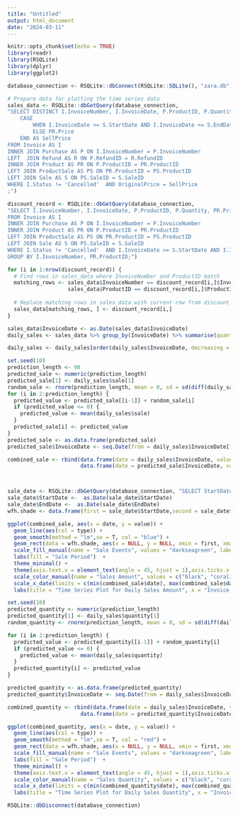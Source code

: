 ```yaml
---
title: "Untitled"
output: html_document
date: "2024-03-11"
---
```


```r
knitr::opts_chunk$set(echo = TRUE)
library(readr)
library(RSQLite)
library(dplyr)
library(ggplot2)
```

```r
database_connection <- RSQLite::dbConnect(RSQLite::SQLite(), "zara.db")
```

```r
# Prepare data for plotting the time series data
sales_data <- RSQLite::dbGetQuery(database_connection, 
"SELECT DISTINCT I.InvoiceNumber, I.InvoiceDate, P.ProductID, P.Quantity, PR.Price AS OriginalPrice,
    CASE 
        WHEN I.InvoiceDate >= S.StartDate AND I.InvoiceDate <= S.EndDate THEN (1 - S.DiscountPercentage) * PR.Price
        ELSE PR.Price
    END AS SellPrice
FROM Invoice AS I
INNER JOIN Purchase AS P ON I.InvoiceNumber = P.InvoiceNumber
LEFT  JOIN Refund AS R ON P.RefundID = R.RefundID
INNER JOIN Product AS PR ON P.ProductID = PR.ProductID
LEFT JOIN ProductSale AS PS ON PR.ProductID = PS.ProductID
LEFT JOIN Sale AS S ON PS.SaleID = S.SaleID
WHERE I.Status != 'Cancelled'  AND OriginalPrice = SellPrice
;")

discount_record <- RSQLite::dbGetQuery(database_connection, 
"SELECT I.InvoiceNumber, I.InvoiceDate, P.ProductID, P.Quantity, PR.Price, ROUND(PR.Price * (1 - S.DiscountPercentage),2) AS SellPrice
FROM Invoice AS I
INNER JOIN Purchase AS P ON I.InvoiceNumber = P.InvoiceNumber
INNER JOIN Product AS PR ON P.ProductID = PR.ProductID
LEFT JOIN ProductSale AS PS ON PR.ProductID = PS.ProductID
LEFT JOIN Sale AS S ON PS.SaleID = S.SaleID
WHERE I.Status != 'Cancelled'  AND I.InvoiceDate >= S.StartDate AND I.InvoiceDate <= S.EndDate  
GROUP BY I.InvoiceNumber, PR.ProductID;")

for (i in 1:nrow(discount_record)) {
  # Find rows in sales_data where InvoiceNumber and ProductID match
  matching_rows <- sales_data$InvoiceNumber == discount_record[i,]$InvoiceNumber &
                   sales_data$ProductID == discount_record[i,]$ProductID
  
  # Replace matching rows in sales_data with current row from discount_record
  sales_data[matching_rows, ] <- discount_record[i,]
}

sales_data$InvoiceDate <- as.Date(sales_data$InvoiceDate)
daily_sales <- sales_data %>% group_by(InvoiceDate) %>% summarise(quantity = sum(Quantity), sale = sum(Quantity * SellPrice)) 

daily_sales <- daily_sales[order(daily_sales$InvoiceDate, decreasing = T),]

```


```r
set.seed(10)
prediction_length <- 90
predicted_sale <- numeric(prediction_length)
predicted_sale[1] <- daily_sales$sale[1]
random_sale <- rnorm(prediction_length, mean = 0, sd = sd(diff(daily_sales$sale)))
for (i in 2:prediction_length) {
  predicted_value <- predicted_sale[[i-1]] + random_sale[i]
  if (predicted_value <= 0) {
    predicted_value <- mean(daily_sales$sale)
  } 
  predicted_sale[i] <- predicted_value
}
predicted_sale <- as.data.frame(predicted_sale)
predicted_sale$InvoiceDate <- seq.Date(from = daily_sales$InvoiceDate[1], by = "day", length.out = 90)

combined_sale <- rbind(data.frame(date = daily_sales$InvoiceDate, value = daily_sales$sale, type = "Actual"),
                       data.frame(date = predicted_sale$InvoiceDate, value = predicted_sale$predicted_sale, type = "Forecast"))



sale_date <- RSQLite::dbGetQuery(database_connection, "SELECT StartDate, EndDate FROM Sale;")
sale_date$StartDate <-  as.Date(sale_date$StartDate)
sale_date$EndDate <-  as.Date(sale_date$EndDate)
wfh.shade <- data.frame(first = sale_date$StartDate,second = sale_date$EndDate, min = -Inf, max = Inf)

ggplot(combined_sale, aes(x = date, y = value)) + 
  geom_line(aes(col = type)) + 
  geom_smooth(method = "lm",se = T, col = "blue") +
  geom_rect(data = wfh.shade, aes(x = NULL, y = NULL, xmin = first, xmax = second, ymin = min, ymax = max, fill = "darkseagreen"), alpha = 0.4) + 
  scale_fill_manual(name = "Sale Events", values = "darkseagreen", labels = "Sale Period") +
  labs(fill = "Sale Period")  + 
  theme_minimal() +
  theme(axis.text.x = element_text(angle = 45, hjust = 1),axis.ticks.x = element_line(size = 0.5)) +
  scale_color_manual(name = "Sales Amount", values = c("black", "coral3")) +
  scale_x_date(limits = c(min(combined_sale$date), max(combined_sale$date)),breaks = '3 months') +
  labs(title = "Time Series Plot for Daily Sales Amount", x = "Invoice Date", y = "Sales Amount")

```

```r
set.seed(10)
predicted_quantity <- numeric(prediction_length)
predicted_quantity[1] <- daily_sales$quantity[1]
random_quantity <- rnorm(prediction_length, mean = 0, sd = sd(diff(daily_sales$quantity)))

for (i in 2:prediction_length) {
  predicted_value <- predicted_quantity[[i-1]] + random_quantity[i]
  if (predicted_value <= 0) {
    predicted_value <- mean(daily_sales$quantity)
  } 
  predicted_quantity[i] <- predicted_value
}

predicted_quantity <- as.data.frame(predicted_quantity)
predicted_quantity$InvoiceDate <- seq.Date(from = daily_sales$InvoiceDate[1], by = "day", length.out = 90)

combined_quantity <- rbind(data.frame(date = daily_sales$InvoiceDate, value = daily_sales$quantity, type = "Actual"),
                       data.frame(date = predicted_quantity$InvoiceDate, value = predicted_quantity$predicted_quantity, type = "Forecast"))

ggplot(combined_quantity, aes(x = date, y = value)) + 
  geom_line(aes(col = type)) + 
  geom_smooth(method = "lm",se = T, col = "red") +
  geom_rect(data = wfh.shade, aes(x = NULL, y = NULL, xmin = first, xmax = second, ymin = min, ymax = max, fill = "darkseagreen"), alpha = 0.4) + 
  scale_fill_manual(name = "Sale Events", values = "darkseagreen", labels = "Sale Period") +
  labs(fill = "Sale Period")  + 
  theme_minimal() +
  theme(axis.text.x = element_text(angle = 45, hjust = 1),axis.ticks.x = element_line(size = 0.5)) +
  scale_color_manual(name = "Sales Quantity", values = c("black", "coral2")) +
  scale_x_date(limits = c(min(combined_quantity$date), max(combined_quantity$date)),breaks = '3 months') +
  labs(title = "Time Series Plot for Daily Sales Quantity", x = "Invoice Date", y = "Quantity")
```

```r
RSQLite::dbDisconnect(database_connection)
```

